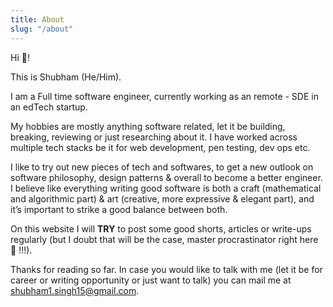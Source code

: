 ```yaml
---
title: About
slug: "/about"
---
```



Hi 👋!

This is Shubham (He/Him).

I am a Full time software engineer, currently working as an remote - SDE in an edTech startup. 

My hobbies are mostly anything software related, let it be building, breaking, reviewing or just researching about it.
I have worked across multiple tech stacks be it for web development, pen testing, dev ops etc.

I like to try out new pieces of tech and softwares, to get a new outlook on software philosophy, design 
patterns & overall to become a better engineer. I believe like everything writing good software is both a 
craft (mathematical and algorithmic part) & art (creative, more expressive & elegant part), and it’s important to strike a good balance between 
both.

On this website I will <b>TRY</b> to post some good shorts, articles or write-ups regularly 
(but I doubt that will be the case, master procrastinator right here <span role="img">😬 </span> !!!). 

Thanks for reading so far. 
In case you would like to talk with me (let it be for career or writing opportunity or just want to talk) you 
can mail me at [shubham1.singh15@gmail.com](mailto:shubham1.singh15@gmail.com). <Skill/>
